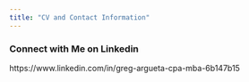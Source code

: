 ---
title: "CV and Contact Information"
---

### **Connect with Me on Linkedin**

https://www.linkedin.com/in/greg-argueta-cpa-mba-6b147b15

### 
